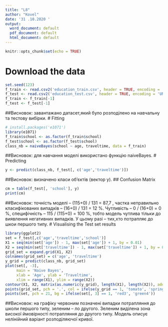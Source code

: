 ---
title: "L8"
author: "Kovel"
date: '31 .10.2020 '
output:
  word_document: default
  pdf_document: default
  html_document: default
---

```{r setup, include=FALSE}
knitr::opts_chunk$set(echo = TRUE)
```

# Download the data
```{r}
set.seed(123)
f_train <- read.csv2('education_train.csv', header = TRUE, encoding = 'UNICOD')
f_test <- read.csv2('education_test.csv', header = TRUE, encoding = 'UNICOD')
f_train <- f_train[-1]
f_test <- f_test[-1]
```
##Висновок: завантажано датасет,який було розподілено на навчальну та тестову вибірки.
# Fitting 
```{r}
# install.packages('e1071')
library(e1071)
f_train$school <- as.factor(f_train$school)
f_test$school <- as.factor(f_test$school)
class_nb = naiveBayes(school ~ age, traveltime, data = f_train)
```
##Висновок: для навчання моделі використано функцію naiveBayes.
# Predicting
```{r}
y <- predict(class_nb, f_test[, c('age','traveltime')])
```
##Висновок: визначено класи об’єктів (вектор у).
## Confusion Matrix
```{r}
cm = table(f_test[, 'school'], y)
print(cm)
```
##Висновок: точність моделі – (115+0) / 131 = 87,7 , частка неправильно класифікованих випадків – (16+0) / 131 = 12 %. Чутливість – 0 / (16+0) = 0 %, специфічність – 115 / (115+0) = 100 %, тобто модель чутлива тільки до виявлення негативних випадків. У цьому разі – тих,хто потрапляє до шкои першого типу.
# Visualising the Test set results
```{r}
library(ggplot2)
set = f_test[,c('age','traveltime','school')]
X1 = seq(min(set['age']) - 1, max(set['age']) + 1, by = 0.01)
X2 = seq(min(set['traveltime']) - 1, max(set['traveltime']) + 1, by = 0.01)
grid_set = expand.grid(X1, X2)
colnames(grid_set) = c('age', 'traveltime')
y_grid = predict(class_nb, grid_set)
plot(set[, -3],
     main = 'Naive Bayes',
     xlab = 'Age', ylab = 'Traveltime',
     xlim = range(X1), ylim = range(X2))
contour(X1, X2, matrix(as.numeric(y_grid), length(X1), length(X2)), add = TRUE)
points(grid_set, pch = '.', col = ifelse(y_grid == 1, 'tomato', 'springgreen3'))
points(set, pch = 21, bg = ifelse(set[, 3] == 1, 'red3', 'green4'))
```
##Висновок: на графіку червоним позначені випадки потрапляння до школи першого типу, зеленим – ло другого. Зеленим виділена зона високої ймовірності потрапляння до другого типу. Модель описує нелінійний варіант розподіляючої кривої.